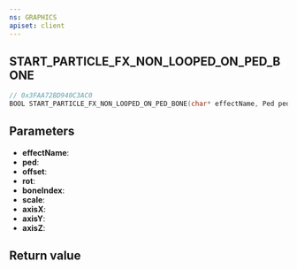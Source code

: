 ```yaml
---
ns: GRAPHICS
apiset: client
---
```

## START_PARTICLE_FX_NON_LOOPED_ON_PED_BONE

```c
// 0x3FAA72BD940C3AC0
BOOL START_PARTICLE_FX_NON_LOOPED_ON_PED_BONE(char* effectName, Ped ped, Vector3 offset, Vector3 rot, int boneIndex, float scale, BOOL axisX, BOOL axisY, BOOL axisZ);
```


## Parameters
* **effectName**:
* **ped**:
* **offset**:
* **rot**:
* **boneIndex**:
* **scale**:
* **axisX**:
* **axisY**:
* **axisZ**:

## Return value